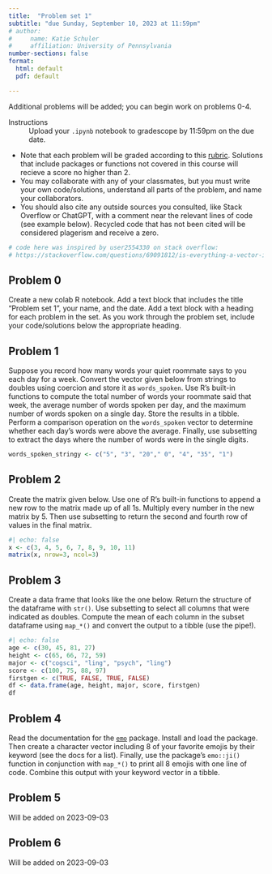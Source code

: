 ```yaml
---
title:  "Problem set 1"
subtitle: "due Sunday, September 10, 2023 at 11:59pm"
# author: 
#     name: Katie Schuler
#     affiliation: University of Pennsylvania
number-sections: false
format: 
  html: default
  pdf: default

---
```


::: {.callout-warning title="Under Construction"}
Additional problems will be added; you can begin work on problems 0-4.
:::

Instructions
: Upload your `.ipynb` notebook to gradescope by 11:59pm on the due date. 

- Note that each problem will be graded according to this [rubric](/rubric.qmd). Solutions that include packages or functions not covered in this course will recieve a score no higher than 2.
- You may collaborate with any of your classmates, but you must write your own code/solutions, understand all parts of the problem, and name your collaborators. 
- You should also cite any outside sources you consulted, like Stack Overflow or ChatGPT, with a comment near the relevant lines of code (see example below). Recycled code that has not been cited will be considered plagerism and receive a zero. 

```r
# code here was inspired by user2554330 on stack overflow: 
# https://stackoverflow.com/questions/69091812/is-everything-a-vector-in-r
```

## Problem 0

Create a new colab R notebook. Add a text block that includes the title "Problem set 1", your name, and the date. Add a text block with a heading for each problem in the set. As you work through the problem set, include your code/solutions below the appropriate heading.


## Problem 1

Suppose you record how many words your quiet roommate says to you each day for a week. Convert the vector given below from strings to doubles using coercion and store it as `words_spoken`. Use R's built-in functions to compute the total number of words your roommate said that week, the average number of words spoken per day, and the maximum number of words spoken on a single day. Store the results in a tibble. Perform a comparison operation on the `words_spoken` vector to determine whether each day's words were above the average. Finally, use subsetting to extract the days where the number of words were in the single digits.

```r
words_spoken_stringy <- c("5", "3", "20"," 0", "4", "35", "1")
```

## Problem 2

Create the matrix given below. Use one of R's built-in functions to append a new row to the matrix made up of all 1s.  Multiply every number in the new matrix by 5. Then use subsetting to return the second and fourth row of values in the final matrix. 

```r
#| echo: false
x <- c(3, 4, 5, 6, 7, 8, 9, 10, 11)
matrix(x, nrow=3, ncol=3)

```


## Problem 3

Create a data frame that looks like the one below. Return the structure of the dataframe with `str()`. Use subsetting to select all columns that were indicated as doubles. Compute the mean of each column in the subset dataframe using `map_*()` and convert the output to a tibble (use the pipe!).

```r
#| echo: false
age <- c(30, 45, 81, 27)
height <- c(65, 66, 72, 59)
major <- c("cogsci", "ling", "psych", "ling")
score <- c(100, 75, 88, 97)
firstgen <- c(TRUE, FALSE, TRUE, FALSE)
df <- data.frame(age, height, major, score, firstgen)
df


```

## Problem 4
Read the documentation for the [`emo`](https://github.com/hadley/emo) package.  Install and load the package. Then create a character vector including 8 of your favorite emojis by their keyword (see the docs for a list). Finally, use the package's `emo::ji()` function in conjunction with `map_*()` to print all 8 emojis with one line of code. Combine this output with your keyword vector in a tibble.  

## Problem 5 

::: {.callout-warning title="Under Construction"}
Will be added on 2023-09-03
:::

## Problem 6

::: {.callout-warning title="Under Construction"}
Will be added on 2023-09-03
:::

<!---
 
## Problem Y
Import this data and solve some common issues. ( take out the tidyverse parts from preamble) Plot a histogram of each variable.

- norm has weird NA
- exponent fine 
- Rename a variable with back rocks 

## Problem Z
Recreate this figure from the data you imported in last P.   
--->
